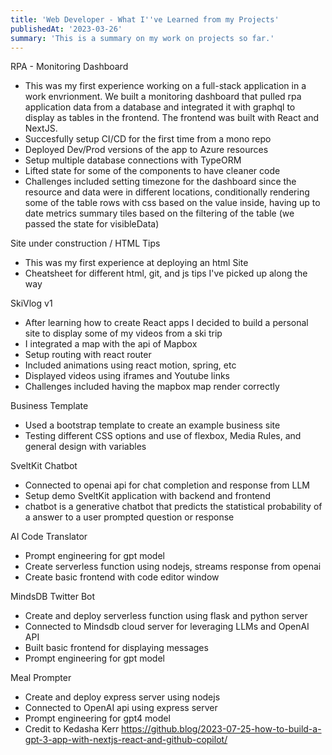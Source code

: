 ---
title: 'Web Developer - What I''ve Learned from my Projects'
publishedAt: '2023-03-26'
summary: 'This is a summary on my work on projects so far.'
---

RPA - Monitoring Dashboard
+ This was my first experience working on a full-stack application in a work envrionment. We built a monitoring dashboard that pulled rpa application data from a database and integrated it with graphql to display as tables in the frontend. The frontend was built with React and NextJS.
+ Succesfully setup CI/CD for the first time from a mono repo
+ Deployed Dev/Prod versions of the app to Azure resources
+ Setup multiple database connections with TypeORM
+ Lifted state for some of the components to have cleaner code
+ Challenges included setting timezone for the dashboard since the resource and data were in different locations, conditionally rendering some of the table rows with css based on the value inside, having up to date metrics summary tiles based on the filtering of the table (we passed the state for visibleData)

Site under construction / HTML Tips
+ This was my first experience at deploying an html Site
+ Cheatsheet for different html, git, and js tips I've picked up along the way

SkiVlog v1
+ After learning how to create React apps I decided to build a personal site to display some of my videos from a ski trip
+ I integrated a map with the api of Mapbox
+ Setup routing with react router
+ Included animations using react motion, spring, etc
+ Displayed videos using iframes and Youtube links
+ Challenges included having the mapbox map render correctly

Business Template
+ Used a bootstrap template to create an example business site
+ Testing different CSS options and use of flexbox, Media Rules, and general design with variables

SveltKit Chatbot
+ Connected to openai api for chat completion and response from LLM
+ Setup demo SveltKit application with backend and frontend
+ chatbot is a generative chatbot that predicts the statistical probability of a answer to a user prompted question or response

AI Code Translator
+ Prompt engineering for gpt model
+ Create serverless function using nodejs, streams response from openai
+ Create basic frontend with code editor window

MindsDB Twitter Bot
+ Create and deploy serverless function using flask and python server
+ Connected to Mindsdb cloud server for leveraging LLMs and OpenAI API
+ Built basic frontend for displaying messages
+ Prompt engineering for gpt model

Meal Prompter
+ Create and deploy express server using nodejs
+ Connected to OpenAI api using express server
+ Prompt engineering for gpt4 model
+ Credit to Kedasha Kerr https://github.blog/2023-07-25-how-to-build-a-gpt-3-app-with-nextjs-react-and-github-copilot/